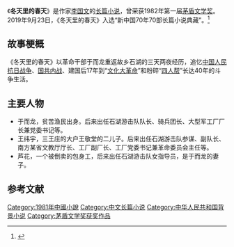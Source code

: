 {{Infobox book
| 书名      = 《冬天里的春天》
| 图片      =
| 图片说明   = 
| 作者      = [[李国文_(作家)|李国文]]
| 原名      = 
| 插图      = 
| 封面设计   = 
| 出版地    = 北京市
| 语言      = 简体中文
| 系列      = 
| 题材      = 
| 类型      = 长篇小说
| 出版者    = [[人民文学出版社|人民文学出版社]]
| 出版日期   = 2019年5月1日
| 中文版    = 
| 媒介      = 
| 页数      = 
| 开本      = 
| isbn      = 9787020139651
| oclc      = 
| 杜威十进制图书分类法    = 
| 美国国会图书馆图书分类法 = 
| 上一部作品  = 
| 下一部作品  = 
| 引用       = 
| 被引用     = 
}}
《'''冬天里的春天'''》是作家[[李国文_(作家)|李国文]]的[[长篇小说|长篇小说]]，曾荣获1982年第一届[[茅盾文学奖|茅盾文学奖]]。2019年9月23日，《冬天里的春天》入选“新中国70年70部长篇小说典藏”。<ref>{{cite news |author1=王志艳 |title=《平凡的世界》等入选“新中国70年70部长篇小说典藏” |url=http://www.xinhuanet.com/politics/2019-09/23/c_1210289789.htm?baike |accessdate=2020-08-22 |work=新华社 |date=2019-09-23}}</ref>

==故事梗概==
《冬天里的春天》以革命干部于而龙重返故乡石湖的三天两夜经历，追忆[[中国人民抗日战争|中国人民抗日战争]]、[[国共内战|国共内战]]、建国后17年到“[[文化大革命|文化大革命]]”和粉碎“[[四人帮|四人帮]]”长达40年的斗争生活。

== 主要人物 ==
*于而龙，贫苦渔民出身。后来出任石湖游击队队长、骑兵团长、大型军工厂厂长兼党委书记等。
*王纬宇，三王庄的大户王敬堂的二儿子。后来出任石湖游击队参谋、副队长、南方某省文教厅厅长、工厂副厂长、工厂党委书记兼革命委员会主任等。
*芦花，一个被倒卖的包身工，后来出任石湖游击队女指导员，是于而龙的妻子。

==参考文献==
{{reflist}}

{{茅盾文学奖}}
{{Authority control}}
{{DEFAULTSORT:Dong冬天里的春天}}
[[Category:1981年中國小說|Category:1981年中國小說]]
[[Category:中文长篇小说|Category:中文长篇小说]]
[[Category:中华人民共和国背景小说|Category:中华人民共和国背景小说]]
[[Category:茅盾文学奖获奖作品|Category:茅盾文学奖获奖作品]]